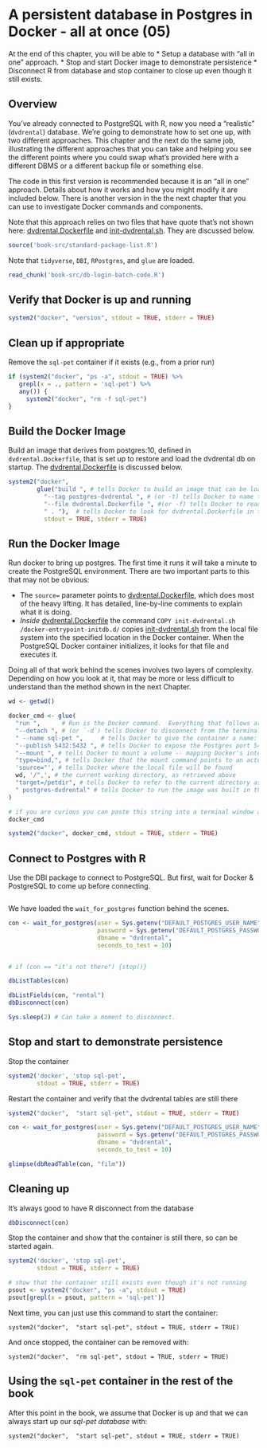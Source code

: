 # A persistent database in Postgres in Docker - all at once (05)

At the end of this chapter, you will be able to 
* Setup a database with “all in one” approach.
* Stop and start Docker image to demonstrate persistence
* Disconnect R from database and stop container to close up even though it still exists. 


## Overview

You've already connected to PostgreSQL with R, now you need a "realistic" (`dvdrental`) database. We're going to demonstrate how to set one up, with two different approaches.  This chapter and the next do the same job, illustrating the different approaches that you can take and helping you see the different points where you could swap what's provided here with a different DBMS or a different backup file or something else.

The code in this first version is recommended because it is an "all in one" approach.  Details about how it works and how you might modify it are included below.  There is another version in the the next chapter that you can use to investigate Docker commands and components.

Note that this approach relies on two files that have quote that's not shown here: [dvdrental.Dockerfile](./dvdrental.Dockerfile) and [init-dvdrental.sh](init-dvdrental.sh).  They are discussed below.
```r
source('book-src/standard-package-list.R')
```
Note that `tidyverse`, `DBI`, `RPostgres`, and `glue` are loaded.

```r
read_chunk('book-src/db-login-batch-code.R')

```

## Verify that Docker is up and running
```r

system2("docker", "version", stdout = TRUE, stderr = TRUE)
```

## Clean up if appropriate
Remove the `sql-pet` container if it exists (e.g., from a prior run)
```r
if (system2("docker", "ps -a", stdout = TRUE) %>% 
   grepl(x = ., pattern = 'sql-pet') %>% 
   any()) {
     system2("docker", "rm -f sql-pet")
}
```
## Build the Docker Image
Build an image that derives from postgres:10, defined in `dvdrental.Dockerfile`, that is set up to restore and load the dvdrental db on startup.  The [dvdrental.Dockerfile](./dvdrental.Dockerfile) is discussed below.  
```r

system2("docker", 
        glue("build ", # tells Docker to build an image that can be loaded as a container
          "--tag postgres-dvdrental ", # (or -t) tells Docker to name the image
          "--file dvdrental.Dockerfile ", #(or -f) tells Docker to read `build` instructions from the dvdrental.Dockerfile
          " . "),  # tells Docker to look for dvdrental.Dockerfile in the current directory
          stdout = TRUE, stderr = TRUE)

```

## Run the Docker Image
Run docker to bring up postgres.  The first time it runs it will take a minute to create the PostgreSQL environment.  There are two important parts to this that may not be obvious:

  * The `source=` parameter points to [dvdrental.Dockerfile](./dvdrental.Dockerfile), which does most of the heavy lifting.  It has detailed, line-by-line comments to explain what it is doing.  
  *  *Inside* [dvdrental.Dockerfile](./dvdrental.Dockerfile) the command `COPY init-dvdrental.sh /docker-entrypoint-initdb.d/` copies  [init-dvdrental.sh](init-dvdrental.sh) from the local file system into the specified location in the Docker container.  When the PostgreSQL Docker container initializes, it looks for that file and executes it. 
  
Doing all of that work behind the scenes involves two layers of complexity.  Depending on how you look at it, that may be more or less difficult to understand than the method shown in the next Chapter.

```r

wd <- getwd()

docker_cmd <- glue(
  "run ",      # Run is the Docker command.  Everything that follows are `run` parameters.
  "--detach ", # (or `-d`) tells Docker to disconnect from the terminal / program issuing the command
  " --name sql-pet ",     # tells Docker to give the container a name: `sql-pet`
  "--publish 5432:5432 ", # tells Docker to expose the Postgres port 5432 to the local network with 5432
  "--mount ", # tells Docker to mount a volume -- mapping Docker's internal file structure to the host file structure
  "type=bind,", # tells Docker that the mount command points to an actual file on the host system
  'source="', # tells Docker where the local file will be found
  wd, '/",', # the current working directory, as retrieved above
  "target=/petdir", # tells Docker to refer to the current directory as "/petdir" in its file system
  " postgres-dvdrental" # tells Docker to run the image was built in the previous step
)

# if you are curious you can paste this string into a terminal window after the command 'docker':
docker_cmd

system2("docker", docker_cmd, stdout = TRUE, stderr = TRUE)

```
## Connect to Postgres with R
Use the DBI package to connect to PostgreSQL.  But first, wait for Docker & PostgreSQL to come up before connecting.
```r

```
We have loaded the `wait_for_postgres` function behind the scenes.

```r

con <- wait_for_postgres(user = Sys.getenv("DEFAULT_POSTGRES_USER_NAME"),
                         password = Sys.getenv("DEFAULT_POSTGRES_PASSWORD"),
                         dbname = "dvdrental",
                         seconds_to_test = 10)


# if (con == "it's not there") {stop()}

dbListTables(con)

dbListFields(con, "rental")
dbDisconnect(con)

Sys.sleep(2) # Can take a moment to disconnect.
```
## Stop and start to demonstrate persistence

Stop the container
```r
system2('docker', 'stop sql-pet',
        stdout = TRUE, stderr = TRUE)

```
Restart the container and verify that the dvdrental tables are still there
```r

system2("docker",  "start sql-pet", stdout = TRUE, stderr = TRUE)

con <- wait_for_postgres(user = Sys.getenv("DEFAULT_POSTGRES_USER_NAME"),
                         password = Sys.getenv("DEFAULT_POSTGRES_PASSWORD"),
                         dbname = "dvdrental",
                         seconds_to_test = 10)

glimpse(dbReadTable(con, "film"))

```

## Cleaning up

It's always good to have R disconnect from the database
```r

dbDisconnect(con)

```

Stop the container and show that the container is still there, so can be started again.
```r

system2('docker', 'stop sql-pet',
        stdout = TRUE, stderr = TRUE)

# show that the container still exists even though it's not running
psout <- system2("docker", "ps -a", stdout = TRUE)
psout[grepl(x = psout, pattern = 'sql-pet')]

```

Next time, you can just use this command to start the container:

`system2("docker",  "start sql-pet", stdout = TRUE, stderr = TRUE)`

And once stopped, the container can be removed with:

`system2("docker",  "rm sql-pet", stdout = TRUE, stderr = TRUE)`

## Using the `sql-pet` container in the rest of the book

After this point in the book, we assume that Docker is up and that we can always start up our *sql-pet database* with:

`system2("docker",  "start sql-pet", stdout = TRUE, stderr = TRUE)`
